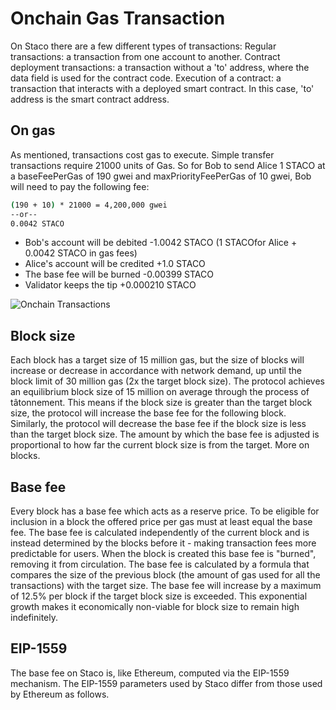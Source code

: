 # Onchain Gas Transaction
On Staco there are a few different types of transactions:
Regular transactions: a transaction from one account to another.
Contract deployment transactions: a transaction without a 'to' address, where the data field is used for the contract code.
Execution of a contract: a transaction that interacts with a deployed smart contract. In this case, 'to' address is the smart contract address.

## On gas
As mentioned, transactions cost gas to execute. Simple transfer transactions require 21000 units of Gas.
So for Bob to send Alice 1 STACO at a baseFeePerGas of 190 gwei and maxPriorityFeePerGas of 10 gwei, Bob will need to pay the following fee:
```bash
(190 + 10) * 21000 = 4,200,000 gwei
--or--
0.0042 STACO
```

- Bob's account will be debited -1.0042 STACO (1 STACOfor Alice + 0.0042 STACO in gas fees)
- Alice's account will be credited +1.0 STACO
- The base fee will be burned -0.00399 STACO
- Validator keeps the tip +0.000210 STACO

![Onchain Transactions](https://www.gitbook.com/cdn-cgi/image/dpr=2,width=2400,onerror=redirect,format=auto/https%3A%2F%2Fcontent.gitbook.com%2Fcontent%2F1VXJbtkau2p81UKt5E4R%2Fblobs%2Fc61ohdRuiLR3IApkVi66%2Fonchain-txs.png)

## Block size
Each block has a target size of 15 million gas, but the size of blocks will increase or decrease in accordance with network demand, up until the block limit of 30 million gas (2x the target block size). The protocol achieves an equilibrium block size of 15 million on average through the process of tâtonnement. This means if the block size is greater than the target block size, the protocol will increase the base fee for the following block. Similarly, the protocol will decrease the base fee if the block size is less than the target block size. The amount by which the base fee is adjusted is proportional to how far the current block size is from the target. More on blocks.

## Base fee
Every block has a base fee which acts as a reserve price. To be eligible for inclusion in a block the offered price per gas must at least equal the base fee. The base fee is calculated independently of the current block and is instead determined by the blocks before it - making transaction fees more predictable for users. When the block is created this base fee is "burned", removing it from circulation.
The base fee is calculated by a formula that compares the size of the previous block (the amount of gas used for all the transactions) with the target size. The base fee will increase by a maximum of 12.5% per block if the target block size is exceeded. This exponential growth makes it economically non-viable for block size to remain high indefinitely.

## EIP-1559
The base fee on Staco is, like Ethereum, computed via the EIP-1559 mechanism. The EIP-1559 parameters used by Staco differ from those used by Ethereum as follows.